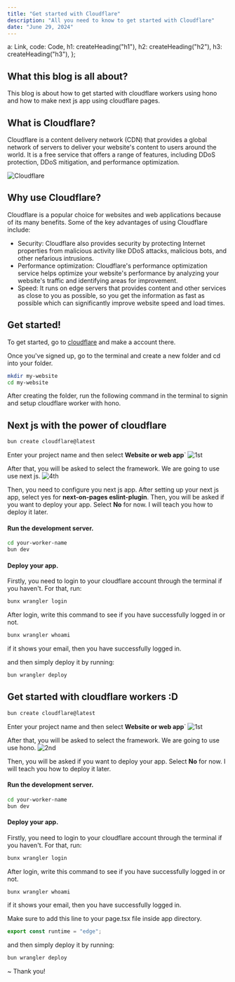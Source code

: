 ```yaml
---
title: "Get started with Cloudflare"
description: "All you need to know to get started with Cloudflare"
date: "June 29, 2024"
---
```



  a: Link,
  code: Code,
  h1: createHeading("h1"),
  h2: createHeading("h2"),
  h3: createHeading("h3"),
};

## What this blog is all about?
This blog is about how to get started with cloudflare workers using hono and how to make next js app using cloudflare pages.

## What is Cloudflare?
Cloudflare is a content delivery network (CDN) that provides
a global network of servers to deliver your website's
content to users around the world. It is a free service 
that offers a range of features, including DDoS protection, 
DDoS mitigation, and performance optimization.

![Cloudflare](/images/cloudflare/cfog.png)

## Why use Cloudflare?
Cloudflare is a popular choice for websites and web applications
because of its many benefits. Some of the key advantages of 
using Cloudflare include:
- Security: Cloudflare also provides security by protecting Internet properties from malicious activity like DDoS attacks, malicious bots, and other nefarious intrusions.
- Performance optimization: Cloudflare's performance optimization service helps optimize your website's performance by analyzing your website's traffic and identifying areas for improvement.  
- Speed: It runs on edge servers that provides content and other services as close to you as possible, so you get the information as fast as possible which can significantly improve website speed and load times.

## Get started!
To get started, go to [cloudflare](https://dash.cloudflare.com/sign-up) and make a account there. 

Once you've signed up, go to the terminal and create a new folder and cd into your folder.
```bash
mkdir my-website
cd my-website
```

After creating the folder, run the following
command in the terminal to signin and setup
 cloudflare worker with hono.

## Next js with the power of cloudflare
```bash
bun create cloudflare@latest
```
Enter your project name and then select **Website or web app**`
![1st](/images/cloudflare/1st.png)

After that, you will be asked to select the framework. We are going to use use next js.
![4th](/images/cloudflare/4th.png)

Then, you need to configure you next js app. After setting up your next js app, select yes for **next-on-pages eslint-plugin**.
Then, you will be asked if you want to deploy your app. Select **No** for now. I will teach you how to deploy it later.

#### Run the development server.
```bash
cd your-worker-name
bun dev
```

#### Deploy your app.

Firstly, you need to login to your cloudflare account through the terminal if you haven't. For that, run:
```bash
bunx wrangler login
```

After login, write this command to see if you have successfully logged in or not.
```bash
bunx wrangler whoami 
```
if it shows your email, then you have successfully logged in.

and then simply deploy it by running:

```bash
bun wrangler deploy
```




## Get started with cloudflare workers :D
```bash
bun create cloudflare@latest
```
Enter your project name and then select **Website or web app**`
![1st](/images/cloudflare/1st.png)

After that, you will be asked to select the framework. We are going to use use hono.
![2nd](/images/cloudflare/2nd.png)

Then, you will be asked if you want to deploy your app. Select **No** for now. I will teach you how to deploy it later.

#### Run the development server.
```bash
cd your-worker-name
bun dev
```

#### Deploy your app.

Firstly, you need to login to your cloudflare account through the terminal if you haven't. For that, run:
```bash
bunx wrangler login
```

After login, write this command to see if you have successfully logged in or not.
```bash
bunx wrangler whoami 
```
if it shows your email, then you have successfully logged in.

Make sure to add this line to your page.tsx file inside app directory.
```js
export const runtime = "edge";
```

and then simply deploy it by running:

```bash
bun wrangler deploy
```

~ Thank you!
